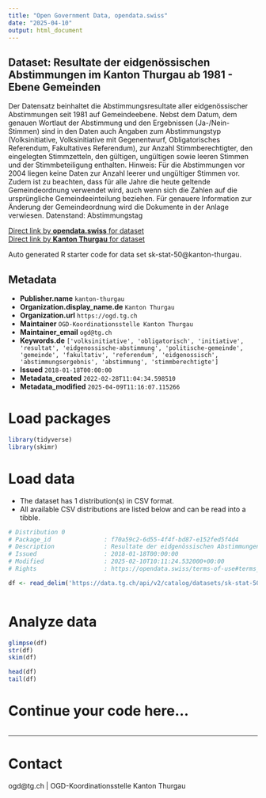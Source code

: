 ```yaml
---
title: "Open Government Data, opendata.swiss"
date: "2025-04-10"
output: html_document
---
```


## Dataset: Resultate der eidgenössischen Abstimmungen im Kanton Thurgau ab 1981 - Ebene Gemeinden

Der Datensatz beinhaltet die Abstimmungsresultate aller eidgenössischer Abstimmungen seit 1981 auf Gemeindeebene. Nebst dem Datum, dem genauen Wortlaut der Abstimmung und den Ergebnissen (Ja-/Nein-Stimmen) sind in den Daten auch Angaben zum Abstimmungstyp (Volksinitiative, Volksinitiative mit Gegenentwurf, Obligatorisches Referendum, Fakultatives Referendum), zur Anzahl Stimmberechtigter, den eingelegten Stimmzetteln, den gültigen, ungültigen sowie leeren Stimmen und der Stimmbeteiligung enthalten. Hinweis: Für die Abstimmungen vor 2004 liegen keine Daten zur Anzahl leerer und ungültiger Stimmen vor. Zudem ist zu beachten, dass für alle Jahre die heute geltende Gemeindeordnung verwendet wird, auch wenn sich die Zahlen auf die ursprüngliche Gemeindeeinteilung beziehen. Für genauere Information zur Änderung der Gemeindeordnung wird die Dokumente in der Anlage verwiesen. Datenstand: Abstimmungstag

[Direct link by **opendata.swiss** for dataset](https://opendata.swiss/de/dataset/resultate-der-eidgenossischen-abstimmungen-im-kanton-thurgau-ab-1981-ebene-gemeinden)<br>
[Direct link by **Kanton Thurgau** for dataset](https://data.tg.ch/explore/dataset/sk-stat-50/)

Auto generated R starter code for data set sk-stat-50@kanton-thurgau.

## Metadata

- **Publisher.name** `kanton-thurgau`
- **Organization.display_name.de** `Kanton Thurgau`
- **Organization.url** `https://ogd.tg.ch`
- **Maintainer** `OGD-Koordinationsstelle Kanton Thurgau`
- **Maintainer_email** `ogd@tg.ch`
- **Keywords.de** `['volksinitiative', 'obligatorisch', 'initiative', 'resultat', 'eidgenossische-abstimmung', 'politische-gemeinde', 'gemeinde', 'fakultativ', 'referendum', 'eidgenossisch', 'abstimmungsergebnis', 'abstimmung', 'stimmberechtigte']`
- **Issued** `2018-01-18T00:00:00`
- **Metadata_created** `2022-02-28T11:04:34.598510`
- **Metadata_modified** `2025-04-09T11:16:07.115266`


# Load packages

```r

library(tidyverse)
library(skimr)

```

# Load data

-   The dataset has 1 distribution(s) in CSV format.
-   All available CSV distributions are listed below and can be read into a tibble.

```r

# Distribution 0
# Package_id               : f70a59c2-6d55-4f4f-bd87-e152fed5f4d4
# Description              : Resultate der eidgenössischen Abstimmungen im Kanton Thurgau ab 1981 - Ebene Gemeinden (csv)
# Issued                   : 2018-01-18T00:00:00
# Modified                 : 2025-02-10T10:11:24.532000+00:00
# Rights                   : https://opendata.swiss/terms-of-use#terms_by

df <- read_delim('https://data.tg.ch/api/v2/catalog/datasets/sk-stat-50/exports/csv?use_labels=true')



```

# Analyze data

```r

glimpse(df)
str(df)
skim(df)

head(df)
tail(df)

```

# Continue your code here...

```r

```

------------------------------------------------------------------------

# Contact

ogd@tg.ch | OGD-Koordinationsstelle Kanton Thurgau
